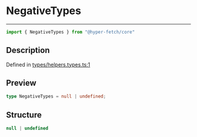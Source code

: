 

# NegativeTypes

<div class="api-docs__separator" data-reactroot="">

---

</div><div class="api-docs__import" data-reactroot="">

```ts
import { NegativeTypes } from "@hyper-fetch/core"
```

</div><div class="api-docs__section">

## Description

</div><div class="api-docs__description"><span class="api-docs__do-not-parse">



</span></div><p class="api-docs__definition">

Defined in [types/helpers.types.ts:1](https://github.com/BetterTyped/hyper-fetch/blob/c44d728f/packages/core/src/types/helpers.types.ts#L1)

</p><div class="api-docs__section">

## Preview

</div><div class="api-docs__preview type single">

```ts
type NegativeTypes = null | undefined;
```

</div><div class="api-docs__section">

## Structure

</div><div class="api-docs__returns">

```ts
null | undefined
```

</div>